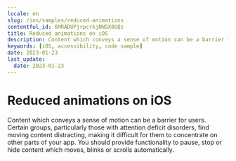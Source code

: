 ```yaml
---
locale: en
slug: /ios/samples/reduced-animations
contentful_id: 6MRADUPjrpcrkjNN5X8GQz
title: Reduced animations on iOS
description: Content which conveys a sense of motion can be a barrier for users.
keywords: [iOS, accessibility, code sample]
date: 2023-01-23
last_update:
  date: 2023-01-23
---
```


# Reduced animations on iOS

Content which conveys a sense of motion can be a barrier for users. Certain groups, particularly those with attention deficit disorders, find moving content distracting, making it difficult for them to concentrate on other parts of your app. You should provide functionality to pause, stop or hide content which moves, blinks or scrolls automatically.

<CodeSample id="screen-animations" framework="ios" locale="en"/>
